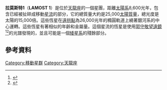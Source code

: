 {{multiple issues|
{{expand|time=2016-08-21T00:09:46+00:00}}
{{expert|time=2016-08-21T00:09:46+00:00}}
{{refimprove|time=2016-08-21T00:09:46+00:00}}
}}
'''拉莫斯特1'''（'''LAMOST 1'''）是位於[[天龍座|天龍座]]的一個星團，距離[[太陽系|太陽系]]8,600光年，包含已經被扯碎成移動[[星流|星流]]的部分，它的總質量大約是25,000[[太陽質量|太陽質量]]，總光度是太陽的15,000倍。這些恆星在[[拱點|遠拱點]]為26,000光年的橢圓軌道上繞著銀河系的中心運轉。這些恆星有著相似的年齡和金屬量。這個星流的恆星是使用[[LAMOST|郭守敬望遠鏡]]<ref>{{cite web|last1=Nowakowski|first1=Tomasz|title=Disrupted globular cluster found in the constellation of Draco|url=http://phys.org/news/2015-12-disrupted-globular-cluster-constellation-draco.html#nRlv|website=Phys.Org|accessdate=18 December 2015|date=18 December 2015|archive-date=2020-11-08|archive-url=https://web.archive.org/web/20201108134401/https://phys.org/news/2015-12-disrupted-globular-cluster-constellation-draco.html#nRlv|dead-url=no}}</ref><ref>{{cite arxiv|eprint=1512.05090|last1= Vickers|first1= John J.|title= LAMOST 1: A Disrupted Satellite in the Constellation Draco|last2=  Smith|first2= Martin C.|last3= Hou|first3= Yonghui|last4= Wang|first4= Yuefei|last5= Zhang|first5= Yong|class= astro-ph.GA|year= 2015}}</ref>的光譜發現的，並且可能是一個[[矮星系|矮星系]]的殘餘部分。

== 參考資料 ==
{{Reflist}}

[[Category:移動星群|Category:移動星群]]
[[Category:天龍座|Category:天龍座]]